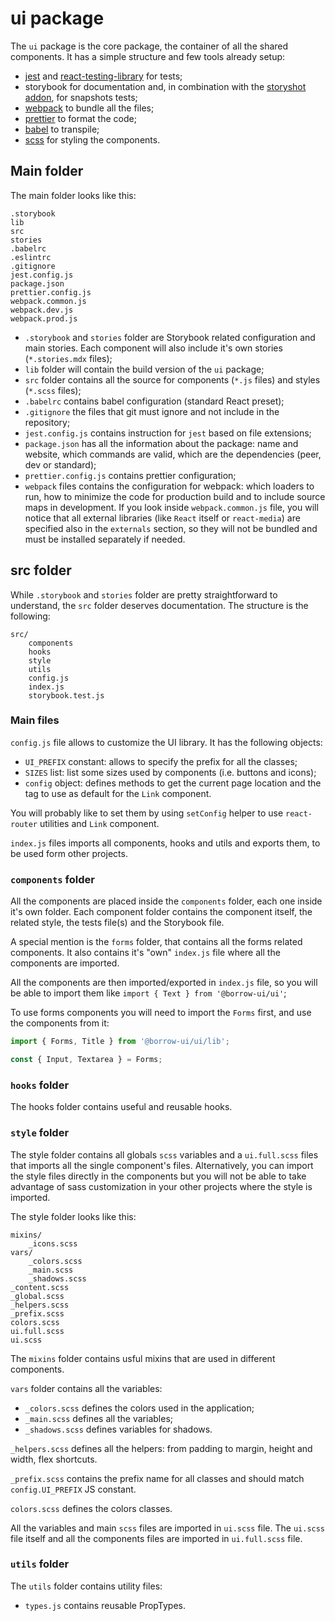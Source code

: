 
<Meta title="Project Structure|ui package" />

# ui package

The `ui` package is the core package, the container of all the shared components.
It has a simple structure and few tools already setup:

-   [jest](https://jestjs.io/) and
    [react-testing-library](https://testing-library.com/docs/react-testing-library/intro) for tests;
-   storybook for documentation and, in combination with the
    [storyshot addon](https://github.com/storybookjs/storybook/tree/master/addons/storyshots), for snapshots tests;
-   [webpack](https://webpack.js.org/) to bundle all the files;
-   [prettier](https://prettier.io/) to format the code;
-   [babel](https://babeljs.io/) to transpile;
-   [scss](https://sass-lang.com/) for styling the components.

## Main folder

The main folder looks like this:

```
.storybook
lib
src
stories
.babelrc
.eslintrc
.gitignore
jest.config.js
package.json
prettier.config.js
webpack.common.js
webpack.dev.js
webpack.prod.js
```

-   `.storybook` and `stories` folder are Storybook related configuration and main stories.
    Each component will also include it's own stories (`*.stories.mdx` files);
-   `lib` folder will contain the build version of the `ui` package;
-   `src` folder contains all the source for components (`*.js` files) and styles (`*.scss` files);
-   `.babelrc` contains babel configuration (standard React preset);
-   `.gitignore` the files that git must ignore and not include in the repository;
-   `jest.config.js` contains instruction for `jest` based on file extensions;
-   `package.json` has all the information about the package: name and website,
    which commands are valid, which are the dependencies (peer, dev or standard);
-   `prettier.config.js` contains prettier configuration;
-   `webpack` files contains the configuration for webpack: which loaders to run, how to minimize the code
    for production build and to include source maps in development. If you look inside `webpack.common.js` file, you will notice that all
    external libraries (like `React` itself or `react-media`) are specified also in the `externals` section, so they will
    not be bundled and must be installed separately if needed.

## src folder

While `.storybook` and `stories` folder are pretty straightforward to understand, the `src` folder deserves documentation.
The structure is the following:

```
src/
    components
    hooks
    style
    utils
    config.js
    index.js
    storybook.test.js
```

### Main files

`config.js` file allows to customize the UI library. It has the following objects:

-   `UI_PREFIX` constant: allows to specify the prefix for all the classes;
-   `SIZES` list: list some sizes used by components (i.e. buttons and icons);
-   `config` object: defines methods to get the current page location and the tag to use
    as default for the `Link` component.

You will probably like to set them by using `setConfig` helper to use `react-router`
utilities and `Link` component.

`index.js` files imports all components, hooks and utils and exports them, to be used form other projects.

### `components` folder

All the components are placed inside the `components` folder, each one inside it's own folder.
Each component folder contains the component itself, the related style,
the tests file(s) and the Storybook file.

A special mention is the `forms` folder, that contains all the forms related components.
It also contains it's "own" `index.js` file where all the components are imported.

All the components are then imported/exported in `index.js` file,
so you will be able to import them like `import { Text } from '@borrow-ui/ui'`;

To use forms components you will need to import the `Forms` first, and use the components from it:

```js
import { Forms, Title } from '@borrow-ui/ui/lib';

const { Input, Textarea } = Forms;
```

### `hooks` folder

The hooks folder contains useful and reusable hooks.

### `style` folder

The style folder contains all globals `scss` variables and a `ui.full.scss` files that imports all the
single component's files.
Alternatively, you can import the style files directly in the components but you will not be able to
take advantage of sass customization in your other projects where the style is imported.

The style folder looks like this:

```
mixins/
    _icons.scss
vars/
    _colors.scss
    _main.scss
    _shadows.scss
_content.scss
_global.scss
_helpers.scss
_prefix.scss
colors.scss
ui.full.scss
ui.scss
```

The `mixins` folder contains usful mixins that are used in different components.

`vars` folder contains all the variables:

-   `_colors.scss` defines the colors used in the application;
-   `_main.scss` defines all the variables;
-   `_shadows.scss` defines variables for shadows.

`_helpers.scss` defines all the helpers: from padding to margin, height and width, flex shortcuts.

`_prefix.scss` contains the prefix name for all classes and should match `config.UI_PREFIX` JS constant.

`colors.scss` defines the colors classes.

All the variables and main `scss` files are imported in `ui.scss` file.
The `ui.scss` file itself and all the components files are imported in `ui.full.scss` file.

### `utils` folder

The `utils` folder contains utility files:

-   `types.js` contains reusable PropTypes.
